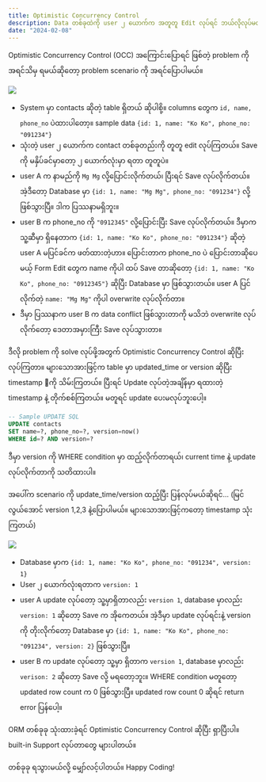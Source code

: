 ```yaml
---
title: Optimistic Concurrency Control
description: Data တစ်ခုထဲကို user ၂ ယောက်က အတူတူ Edit လုပ်ရင် ဘယ်လိုလုပ်မလဲ?
date: "2024-02-08"
---
```


Optimistic Concurrency Control (OCC) အကြောင်းပြောရင် ဖြစ်တဲ့ problem ကို အရင်သိမှ ရမယ်ဆိုတော့ problem scenario ကို အရင်ပြောပါမယ်။

<Image
  className="my-4 rounded-sm"
  src="/images/blog/optimistic-concurrency-control-1.png"
  width={1440}
  height={728}
/>

- System မှာ contacts ဆိုတဲ့ table ရှိတယ် ဆိုပါစို့။ columns တွေက `id, name, phone_no` ပဲထားပါတော့။ sample data `{id: 1, name: "Ko Ko", phone_no: "091234"}`
- သုံးတဲ့ user ၂ ယောက်က contact တစ်ခုတည်းကို တူတူ edit လုပ်ကြတယ်။ Save ကို မနှိပ်ခင်မှာတော့ ၂ ယောက်လုံးမှာ ရတာ တူတူပဲ။
- user A က နာမည်ကို `Mg Mg` လို့ပြောင်းလိုက်တယ်၊ ပြီးရင် Save လုပ်လိုက်တယ်။ အဲ့ဒီတော့ Database မှာ `{id: 1, name: "Mg Mg", phone_no: "091234"}` လို့ဖြစ်သွားပြီ။ ဒါက ပြဿနာမရှိဘူး။
- user B က phone_no ကို `"0912345"` လို့ပြောင်းပြီး Save လုပ်လိုက်တယ်။ ဒီမှာက သူ့ဆီမှာ ရှိနေတာက `{id: 1, name: "Ko Ko", phone_no: "091234"}` ဆိုတဲ့ user A မပြင်ခင်က ဖတ်ထားတဲ့ဟာ။ ပြောင်းတာက phone_no ပဲ ပြောင်းတာဆိုပေမယ့် Form Edit တွေက name ကိုပါ ထပ် Save တာဆိုတော့ `{id: 1, name: "Ko Ko", phone_no: "0912345"}` ဆိုပြီး Database မှာ ဖြစ်သွားတယ်။ user A ပြင်လိုက်တဲ့ `name: "Mg Mg"` ကိုပါ overwrite လုပ်လိုက်တာ။
- ဒီမှာ ပြဿနာက user B က data conflict ဖြစ်သွားတာကို မသိဘဲ overwrite လုပ်လိုက်တော့ ဒေတာအမှားကြီး Save လုပ်သွားတာ။

ဒီလို problem ကို solve လုပ်ဖို့အတွက် Optimistic Concurrency Control ဆိုပြီး လုပ်ကြတာ။ များသောအားဖြင့်က table မှာ updated_time or version ဆိုပြီး timestamp ကို သိမ်းကြတယ်။ ပြီးရင် Update လုပ်တဲ့အချိန်မှာ ရထားတဲ့ timestamp နဲ့ တိုက်စစ်ကြတယ်။ မတူရင် update ပေးမလုပ်ဘူးပေါ့။

```sql
-- Sample UPDATE SQL
UPDATE contacts
SET name=?, phone_no=?, version=now()
WHERE id=? AND version=?
```

<Callout>
  ဒီမှာ version ကို WHERE condition မှာ ထည့်လိုက်တာရယ်၊ current time နဲ့ update
  လုပ်လိုက်တာကို သတိထားပါ။
</Callout>

အပေါ်က scenario ကို update_time/version ထည့်ပြီး ပြန်လုပ်မယ်ဆိုရင်... (မြင်လွယ်အောင် version 1,2,3 နဲ့ပြောပါမယ်။ များသောအားဖြင့်ကတော့ timestamp သုံးကြတယ်)

<Image
  className="my-4 rounded-sm"
  src="/images/blog/optimistic-concurrency-control-2.png"
  width={1440}
  height={733}
/>

- Database မှာက `{id: 1, name: "Ko Ko", phone_no: "091234", version: 1}`
- User ၂ ယောက်လုံးရတာက `version: 1`
- user A update လုပ်တော့ သူ့မှာရှိတာလည်း `version 1`, database မှာလည်း `version: 1` ဆိုတော့ Save က အိုကေတယ်။ အဲ့ဒီမှာ update လုပ်ရင်းနဲ့ version ကို တိုးလိုက်တော့ Database မှာ `{id: 1, name: "Ko Ko", phone_no: "091234", version: 2}` ဖြစ်သွားပြီ။
- user B က update လုပ်တော့ သူ့မှာ ရှိတာက `version 1`, database မှာလည်း `verison: 2` ဆိုတော့ Save လို့ မရတော့ဘူး။ WHERE condition မတူတော့ updated row count က 0 ဖြစ်သွားပြီ။ updated row count 0 ဆိုရင် return error ပြန်ပေါ့။

<Tip>
  ORM တစ်ခုခု သုံးထားခဲ့ရင် Optimistic Concurrency Control ဆိုပြီး ရှာပြီးပါ။
  built-in Support လုပ်တာတွေ များပါတယ်။
</Tip>

တစ်ခုခု ရသွားမယ်လို့ မျှော်လင့်ပါတယ်။ Happy Coding!
